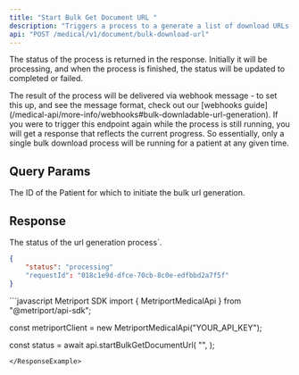 ```yaml
---
title: "Start Bulk Get Document URL "
description: "Triggers a process to a generate a list of download URLs for all of the patient's documents."
api: "POST /medical/v1/document/bulk-download-url"
---
```


The status of the process is returned in the response. Initially it will be processing, and when the process is finished, the status will be updated to completed or failed.

<Tip>
  The result of the process will be delivered via webhook message - to set this up, and see the message format, check out our [webhooks guide](/medical-api/more-info/webhooks#bulk-downladable-url-generation). 
</Tip>

<Warning>
  If you were to trigger this endpoint again while the process is still running, you will get a response that reflects the current progress. So essentially, only a single bulk download process will be running for a patient at any given time.
</Warning>

## Query Params

<ParamField query="patientId" type="string" required>
  The ID of the Patient for which to initiate the bulk url generation.
</ParamField>

## Response

<ResponseField name="status" type="string" required>
      The status of the url generation process`.
</ResponseField>
<Snippet file="request-id.mdx" />

```json
{
    "status": "processing"
    "requestId": "018c1e9d-dfce-70cb-8c0e-edfbbd2a7f5f"
}
```

<ResponseExample>
```javascript Metriport SDK
import { MetriportMedicalApi } from "@metriport/api-sdk";

const metriportClient = new MetriportMedicalApi("YOUR_API_KEY");


const status = await api.startBulkGetDocumentUrl(
  "<your-patient-id>",
);

```
</ResponseExample>